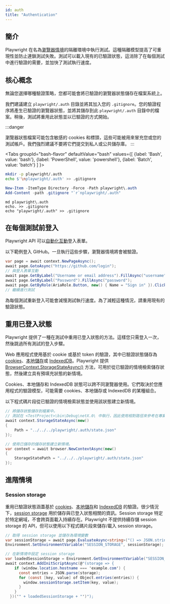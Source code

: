 ```yaml
---
id: auth
title: "Authentication"
---
```


## 簡介

Playwright 在名為[瀏覽器情境](./browser-contexts.mdx)的隔離環境中執行測試。這種隔離模型提高了可重現性並防止連鎖測試失敗。測試可以載入現有的已驗證狀態，這消除了在每個測試中進行驗證的需要，並加快了測試執行速度。

## 核心概念

無論您選擇哪種驗證策略，您都可能會將已驗證的瀏覽器狀態儲存在檔案系統上。

我們建議建立 `playwright/.auth` 目錄並將其加入您的 `.gitignore`。您的驗證程序將產生已驗證的瀏覽器狀態，並將其儲存到此 `playwright/.auth` 目錄中的檔案。稍後，測試將重用此狀態並以已驗證的方式開始。

:::danger

瀏覽器狀態檔案可能包含敏感的 cookies 和標頭，這些可能被用來冒充您或您的測試帳戶。我們強烈建議不要將它們提交到私人或公共儲存庫。
:::

<Tabs
  groupId="bash-flavor"
  defaultValue="bash"
  values={[
    {label: 'Bash', value: 'bash'},
    {label: 'PowerShell', value: 'powershell'},
    {label: 'Batch', value: 'batch'}
  ]
}>
<TabItem value="bash">

```bash
mkdir -p playwright/.auth
echo $'\nplaywright/.auth' >> .gitignore
```

</TabItem>
<TabItem value="powershell">

```powershell
New-Item -ItemType Directory -Force -Path playwright\.auth
Add-Content -path .gitignore "`r`nplaywright/.auth"
```

</TabItem>
<TabItem value="batch">

```batch
md playwright\.auth
echo. >> .gitignore
echo "playwright/.auth" >> .gitignore
```

</TabItem>
</Tabs>

## 在每個測試前登入

Playwright API 可以[自動化互動](./input.mdx)登入表單。

以下範例登入 GitHub。一旦執行這些步驟，瀏覽器情境將會被驗證。

```csharp
var page = await context.NewPageAsync();
await page.GotoAsync("https://github.com/login");
// 與登入表單互動
await page.GetByLabel("Username or email address").FillAsync("username");
await page.GetByLabel("Password").FillAsync("password");
await page.GetByRole(AriaRole.Button, new() { Name = "Sign in" }).ClickAsync();
// 繼續進行測試
```

為每個測試重新登入可能會減慢測試執行速度。為了減輕這種情況，請重用現有的驗證狀態。

## 重用已登入狀態

Playwright 提供了一種在測試中重用已登入狀態的方法。這樣您只需登入一次，然後跳過所有測試的登入步驟。

Web 應用程式使用基於 cookie 或基於 token 的驗證，其中已驗證狀態儲存為 [cookies](https://developer.mozilla.org/en-US/docs/Web/HTTP/Cookies)、[本地儲存](https://developer.mozilla.org/en-US/docs/Web/API/Storage)或 [IndexedDB](https://developer.mozilla.org/en-US/docs/Web/API/IndexedDB_API)。Playwright 提供 [BrowserContext.StorageStateAsync()](/api/class-browsercontext.mdx#browser-context-storage-state) 方法，可用於從已驗證的情境檢索儲存狀態，然後建立具有預填充狀態的新情境。

Cookies、本地儲存和 IndexedDB 狀態可以跨不同瀏覽器使用。它們取決於您應用程式的驗證模型，可能需要 cookies、本地儲存或 IndexedDB 的某種組合。

以下程式碼片段從已驗證的情境檢索狀態並使用該狀態建立新情境。

```csharp
// 將儲存狀態儲存到檔案中。
// 測試在 <TestProject>\bin\Debug\netX.0\ 中執行，因此使用相對路徑來參考在專案根目錄中建立的 playwright/.auth
await context.StorageStateAsync(new()
{
    Path = "../../../playwright/.auth/state.json"
});

// 使用已儲存的儲存狀態建立新情境。
var context = await browser.NewContextAsync(new()
{
    StorageStatePath = "../../../playwright/.auth/state.json"
});
```

## 進階情境

### Session storage

重用已驗證狀態涵蓋基於 [cookies](https://developer.mozilla.org/en-US/docs/Web/HTTP/Cookies)、[本地儲存](https://developer.mozilla.org/en-US/docs/Web/API/Storage)和 [IndexedDB](https://developer.mozilla.org/en-US/docs/Web/API/IndexedDB_API) 的驗證。很少情況下，[session storage](https://developer.mozilla.org/en-US/docs/Web/API/Window/sessionStorage) 用於儲存與已登入狀態相關的資訊。Session storage 特定於特定網域，不會跨頁面載入持續存在。Playwright 不提供持續存儲 session storage 的 API，但可以使用以下程式碼片段來儲存/載入 session storage。

```csharp
// 取得 session storage 並儲存為環境變數
var sessionStorage = await page.EvaluateAsync<string>("() => JSON.stringify(sessionStorage)");
Environment.SetEnvironmentVariable("SESSION_STORAGE", sessionStorage);

// 在新情境中設定 session storage
var loadedSessionStorage = Environment.GetEnvironmentVariable("SESSION_STORAGE");
await context.AddInitScriptAsync(@"(storage => {
    if (window.location.hostname === 'example.com') {
      const entries = JSON.parse(storage);
      for (const [key, value] of Object.entries(entries)) {
        window.sessionStorage.setItem(key, value);
      }
    }
  })('" + loadedSessionStorage + "')");
```


[Accessibility]: /api/class-accessibility.mdx "Accessibility"
[APIRequest]: /api/class-apirequest.mdx "APIRequest"
[APIRequestContext]: /api/class-apirequestcontext.mdx "APIRequestContext"
[APIResponse]: /api/class-apiresponse.mdx "APIResponse"
[APIResponseAssertions]: /api/class-apiresponseassertions.mdx "APIResponseAssertions"
[Browser]: /api/class-browser.mdx "Browser"
[BrowserContext]: /api/class-browsercontext.mdx "BrowserContext"
[BrowserType]: /api/class-browsertype.mdx "BrowserType"
[CDPSession]: /api/class-cdpsession.mdx "CDPSession"
[CDPSessionEvent]: /api/class-cdpsessionevent.mdx "CDPSessionEvent"
[Clock]: /api/class-clock.mdx "Clock"
[ConsoleMessage]: /api/class-consolemessage.mdx "ConsoleMessage"
[Dialog]: /api/class-dialog.mdx "Dialog"
[Download]: /api/class-download.mdx "Download"
[ElementHandle]: /api/class-elementhandle.mdx "ElementHandle"
[FileChooser]: /api/class-filechooser.mdx "FileChooser"
[FormData]: /api/class-formdata.mdx "FormData"
[Frame]: /api/class-frame.mdx "Frame"
[FrameLocator]: /api/class-framelocator.mdx "FrameLocator"
[JSHandle]: /api/class-jshandle.mdx "JSHandle"
[Keyboard]: /api/class-keyboard.mdx "Keyboard"
[Locator]: /api/class-locator.mdx "Locator"
[LocatorAssertions]: /api/class-locatorassertions.mdx "LocatorAssertions"
[Mouse]: /api/class-mouse.mdx "Mouse"
[Page]: /api/class-page.mdx "Page"
[PageAssertions]: /api/class-pageassertions.mdx "PageAssertions"
[Playwright]: /api/class-playwright.mdx "Playwright"
[PlaywrightAssertions]: /api/class-playwrightassertions.mdx "PlaywrightAssertions"
[Request]: /api/class-request.mdx "Request"
[Response]: /api/class-response.mdx "Response"
[Route]: /api/class-route.mdx "Route"
[Selectors]: /api/class-selectors.mdx "Selectors"
[TimeoutError]: /api/class-timeouterror.mdx "TimeoutError"
[Touchscreen]: /api/class-touchscreen.mdx "Touchscreen"
[Tracing]: /api/class-tracing.mdx "Tracing"
[Video]: /api/class-video.mdx "Video"
[WebError]: /api/class-weberror.mdx "WebError"
[WebSocket]: /api/class-websocket.mdx "WebSocket"
[WebSocketFrame]: /api/class-websocketframe.mdx "WebSocketFrame"
[WebSocketRoute]: /api/class-websocketroute.mdx "WebSocketRoute"
[Worker]: /api/class-worker.mdx "Worker"
[Element]: https://developer.mozilla.org/en-US/docs/Web/API/element "Element"
[EvaluationArgument]: /evaluating.mdx#evaluation-argument "EvaluationArgument"
[Promise]: https://developer.mozilla.org/en-US/docs/Web/JavaScript/Reference/Global_Objects/Promise "Promise"
[iterator]: https://developer.mozilla.org/en-US/docs/Web/JavaScript/Reference/Iteration_protocols "Iterator"
[origin]: https://developer.mozilla.org/en-US/docs/Glossary/Origin "Origin"
[selector]: https://developer.mozilla.org/en-US/docs/Web/CSS/CSS_Selectors "selector"
[Serializable]: https://developer.mozilla.org/en-US/docs/Web/JavaScript/Reference/Global_Objects/JSON/stringify#Description "Serializable"
[UIEvent.detail]: https://developer.mozilla.org/en-US/docs/Web/API/UIEvent/detail "UIEvent.detail"
[UnixTime]: https://en.wikipedia.org/wiki/Unix_time "Unix Time"
[xpath]: https://developer.mozilla.org/en-US/docs/Web/XPath "xpath"

[bool]: https://docs.microsoft.com/en-us/dotnet/api/system.boolean "bool"
[Date]: https://learn.microsoft.com/en-us/dotnet/api/system.datetime "DateTime"
[double]: https://docs.microsoft.com/en-us/dotnet/api/system.double "double"
[byte]: https://docs.microsoft.com/en-us/dotnet/api/system.byte "byte"
[int]: https://docs.microsoft.com/en-us/dotnet/api/system.int32 "int"
[long]: https://docs.microsoft.com/en-us/dotnet/api/system.int64 "long"
[void]: https://docs.microsoft.com/en-us/dotnet/csharp/language-reference/builtin-types/void "void"
[string]: https://docs.microsoft.com/en-us/dotnet/api/system.string "string"
[URL]: https://nodejs.org/api/url.html "URL"
[Regex]: https://docs.microsoft.com/en-us/dotnet/api/system.text.regularexpressions.regex "Regex"

[Action]: https://docs.microsoft.com/en-us/dotnet/api/system.action-1 "Action"
[Func]: https://docs.microsoft.com/en-us/dotnet/api/system.func-2 "Func"
[IEnumerable]: https://docs.microsoft.com/en-us/dotnet/api/system.collections.ienumerable "IEnumerable"
[IReadOnlyList]: https://learn.microsoft.com/en-us/dotnet/api/system.collections.generic.ireadonlylist-1?view=net-9.0 "IReadOnlyList"
[IDictionary]: https://docs.microsoft.com/en-us/dotnet/api/system.collections.idictionary "IDictionary"
[Task]: https://docs.microsoft.com/en-us/dotnet/api/system.threading.tasks.task?view=net-5.0 "Task"
[IReadOnlyDictionary]: https://docs.microsoft.com/en-us/dotnet/api/system.collections.generic.ireadonlydictionary-2 "IReadOnlyDictionary"
[JsonElement]: https://docs.microsoft.com/en-us/dotnet/api/system.text.json.jsonelement "JsonElement"

[all available image tags]: https://mcr.microsoft.com/en-us/product/playwright/dotnet/about "all available image tags"
[Microsoft Artifact Registry]: https://mcr.microsoft.com/en-us/product/playwright/dotnet/about "Microsoft Artifact Registry"
[Dockerfile.noble]: https://github.com/microsoft/playwright-dotnet/blob/main/utils/docker/Dockerfile.noble "Dockerfile.noble"

